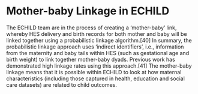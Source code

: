 # Mother-baby Linkage in ECHILD {#sec-mother-baby-linkage .unnumbered}

The ECHILD team are in the process of creating a ‘mother-baby’ link, whereby HES delivery and birth records for both mother and baby will be linked together using a probabilistic linkage algorithm.[40] In summary, the probabilistic linkage approach uses ‘indirect identifiers’, i.e., information from the maternity and baby tails within HES (such as gestational age and birth weight) to link together mother-baby dyads. Previous work has demonstrated high linkage rates using this approach.[41] The mother-baby linkage means that it is possible within ECHILD to look at how maternal characteristics (including those captured in health, education and social care datasets) are related to child outcomes.
